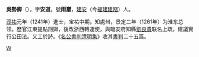 '''吳勢卿'''（{{bd|?||?||}}），字'''安道'''，號'''雨巖'''，[[建安|建安]]（今[[福建|福建]][[建瓯|建瓯]]）人。

[[淳祐|淳祐]]元年（1241年）進士，宝祐中期，知處州，景定二年（1261年）为淮东总领。歷官江東提點刑獄，後改浙西轉運使，與臨安府知縣[[劉良貴|劉良貴]]联名上疏，建議實行公田法。又工於詩。《[[名公書判清明集|名公書判清明集]]》收其[[書判|書判]]二十五篇。 

[[Category:宋朝政治人物|W]]

{{宋朝人物小作品}}